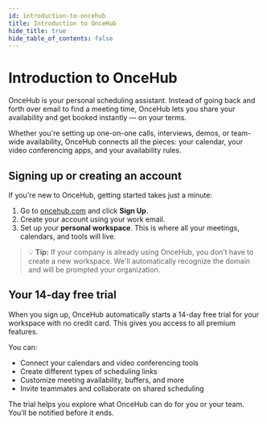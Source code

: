 ```yaml
---
id: introduction-to-oncehub
title: Introduction to OnceHub
hide_title: true
hide_table_of_contents: false
---
```


# Introduction to OnceHub

OnceHub is your personal scheduling assistant. Instead of going back and forth over email to find a meeting time, OnceHub lets you share your availability and get booked instantly — on your terms.

Whether you're setting up one-on-one calls, interviews, demos, or team-wide availability, OnceHub connects all the pieces: your calendar, your video conferencing apps, and your availability rules.

## Signing up or creating an account

If you're new to OnceHub, getting started takes just a minute:

1. Go to [oncehub.com](https://oncehub.com) and click **Sign Up**.
2. Create your account using your work email.
3. Set up your **personal workspace**. This is where all your meetings, calendars, and tools will live.

> 💡 **Tip:** If your company is already using OnceHub, you don’t have to create a new workspace. We'll automatically recognize the domain and will be prompted your organization.


## Your 14-day free trial

When you sign up, OnceHub automatically starts a 14-day free trial for your workspace with no credit card. This gives you access to all premium features.

You can:
- Connect your calendars and video conferencing tools
- Create different types of scheduling links
- Customize meeting availability, buffers, and more
- Invite teammates and collaborate on shared scheduling

The trial helps you explore what OnceHub can do for you or your team. You’ll be notified before it ends.
